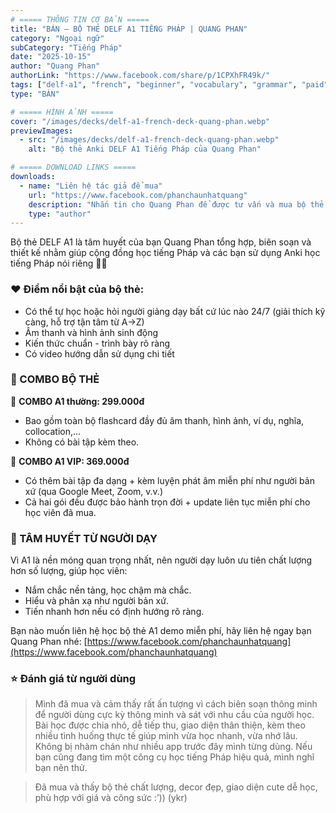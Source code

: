 ```yaml
---
# ===== THÔNG TIN CƠ BẢN =====
title: "BÁN – BỘ THẺ DELF A1 TIẾNG PHÁP | QUANG PHAN"
category: "Ngoại ngữ"
subCategory: "Tiếng Pháp"
date: "2025-10-15"
author: "Quang Phan"
authorLink: "https://www.facebook.com/share/p/1CPXhFR49k/"
tags: ["delf-a1", "french", "beginner", "vocabulary", "grammar", "paid"]
type: "BÁN"

# ===== HÌNH ẢNH =====
cover: "/images/decks/delf-a1-french-deck-quang-phan.webp"
previewImages:
  - src: "/images/decks/delf-a1-french-deck-quang-phan.webp"
    alt: "Bộ thẻ Anki DELF A1 Tiếng Pháp của Quang Phan"

# ===== DOWNLOAD LINKS =====
downloads:
  - name: "Liên hệ tác giả để mua"
    url: "https://www.facebook.com/phanchaunhatquang"
    description: "Nhắn tin cho Quang Phan để được tư vấn và mua bộ thẻ."
    type: "author"
---
```


Bộ thẻ DELF A1 là tâm huyết của bạn Quang Phan tổng hợp, biên soạn và thiết kế nhằm giúp cộng đồng học tiếng Pháp và các bạn sử dụng Anki học tiếng Pháp nói riêng 😵‍💫

### ❤️ Điểm nổi bật của bộ thẻ:
- Có thể tự học hoặc hỏi người giảng dạy bất cứ lúc nào 24/7 (giải thích kỹ càng, hỗ trợ tận tâm từ A→Z)
- Âm thanh và hình ảnh sinh động
- Kiến thức chuẩn - trình bày rõ ràng
- Có video hướng dẫn sử dụng chi tiết

<YouTubeEmbed videoId="2ySeKQourxc" />

### 🎁 COMBO BỘ THẺ

💎 **COMBO A1 thường: 299.000đ**
- Bao gồm toàn bộ flashcard đầy đủ âm thanh, hình ảnh, ví dụ, nghĩa, collocation,…
- Không có bài tập kèm theo.

💎 **COMBO A1 VIP: 369.000đ**
- Có thêm bài tập đa dạng + kèm luyện phát âm miễn phí như người bản xứ (qua Google Meet, Zoom, v.v.)
- Cả hai gói đều được bảo hành trọn đời + update liên tục miễn phí cho học viên đã mua.

### 💬 TÂM HUYẾT TỪ NGƯỜI DẠY
Vì A1 là nền móng quan trọng nhất, nên người dạy luôn ưu tiên chất lượng hơn số lượng, giúp học viên:
- Nắm chắc nền tảng, học chậm mà chắc.
- Hiểu và phản xạ như người bản xứ.
- Tiến nhanh hơn nếu có định hướng rõ ràng.

Bạn nào muốn liên hệ học bộ thẻ A1 demo miễn phí, hãy liên hệ ngay bạn Quang Phan nhé: [https://www.facebook.com/phanchaunhatquang](https://www.facebook.com/phanchaunhatquang)

### ⭐ Đánh giá từ người dùng

> Mình đã mua và cảm thấy rất ấn tượng vì cách biên soạn thông minh để người dùng cực kỳ thông minh và sát với nhu cầu của người học. Bài học được chia nhỏ, dễ tiếp thu, giao diện thân thiện, kèm theo nhiều tình huống thực tế giúp mình vừa học nhanh, vừa nhớ lâu. Không bị nhàm chán như nhiều app trước đây mình từng dùng. Nếu bạn cũng đang tìm một công cụ học tiếng Pháp hiệu quả, mình nghĩ bạn nên thử.

> Đã mua và thấy bộ thẻ chất lượng, decor đẹp, giao diện cute dễ học, phù hợp với giá và công sức :’)) (ykr)